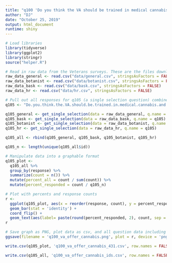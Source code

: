 ```yaml
---
title: "q100 'Do you think the VA should be trained in medical cannabis and allowed to recommend it for veterans?' National Veterans"
author: "DJ"
date: "October 25, 2019"
output: html_document
runtime: shiny
---
```


```r
# Load libraries
library(tidyverse)
library(ggplot2)
library(stringr)
source("helper.R")
```

```r
# Read in raw data from the Veterans surveys. These are the files downloaded from survey monkey saved as a .csv
raw_data_general <- read.csv("data/general.csv", stringsAsFactors = FALSE)
raw_data_botanist <- read.csv("data/botanist.csv", stringsAsFactors = FALSE)
raw_data_bask <- read.csv("data/bask.csv", stringsAsFactors = FALSE)
raw_data_hr <- read.csv("data/hr.csv", stringsAsFactors = FALSE)
```

```r
# Pull out all responses for q105 (a single selection question) combine, then determine 'question n'
q105 <- "Do.you.think.the.VA.should.be.trained.in.medical.cannabis.and.allowed.to.recommend.it.for.veterans."

q105_general <- get_single_selection(data = raw_data_general, q.name = q105)
q105_bask <- get_single_selection(data = raw_data_bask, q.name = q105)
q105_botanist <- get_single_selection(data = raw_data_botanist, q.name = q105)
q105_hr <- get_single_selection(data = raw_data_hr, q.name = q105)

q105_all <- rbind(q105_general, q105_bask, q105_botanist, q105_hr)

q105_n <- length(unique(q105_all$id))
```


```r
# Manipulate data into a graphable format
q105_plot <- 
  q105_all %>%
  group_by(response) %>%
  summarize(count = n()) %>%
  mutate(percent_all = count / sum(count)) %>%
  mutate(percent_responded = count / q105_n)
```

```r
# Plot with percents and response counts
r <- 
  ggplot(q105_plot, aes(x = reorder(response, count), y = percent_responded)) +
  geom_bar(stat = 'identity') +
  coord_flip() +
  geom_text(aes(label= paste(round(percent_responded, 2), count, sep = "***")))
r
```

```r
# Save graph as PNG, plot data as csv, and all question data including response IDs as csv (save question n and N at end of plot file as "_x.x")
ggsave(filename = 'q100_va_offer_cannabis.png', plot = r, device = 'png')

write.csv(q105_plot, 'q100_va_offer_cannabis_431.csv', row.names = FALSE)

write.csv(q105_all, 'q100_va_offer_cannabis_ids.csv', row.names = FALSE)
```